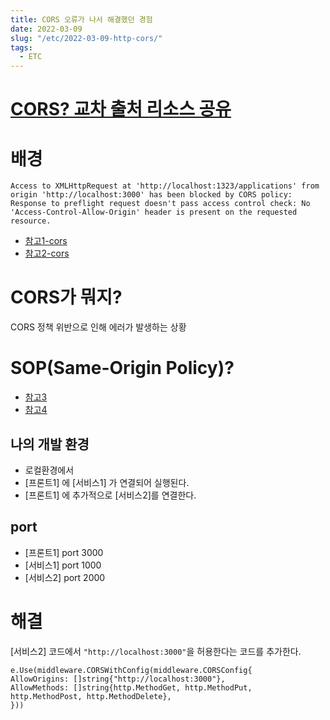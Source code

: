 ```yaml
---
title: CORS 오류가 나서 해결했던 경험
date: 2022-03-09
slug: "/etc/2022-03-09-http-cors/"
tags:
  - ETC
---
```


# [CORS? 교차 출처 리소스 공유](https://developer.mozilla.org/ko/docs/Web/HTTP/CORS)

# 배경
```
Access to XMLHttpRequest at 'http://localhost:1323/applications' from origin 'http://localhost:3000' has been blocked by CORS policy: Response to preflight request doesn't pass access control check: No 'Access-Control-Allow-Origin' header is present on the requested resource.
```
* [참고1-cors](
https://coding-groot.tistory.com/91)
* [참고2-cors](
https://evan-moon.github.io/2020/05/21/about-cors/)


# CORS가 뭐지?
CORS 정책 위반으로 인해 에러가 발생하는 상황
# SOP(Same-Origin Policy)?

* [참고3](  https://joshua1988.github.io/vue-camp/front-dev.html#%E1%84%8B%E1%85%AE%E1%84%83%E1%85%A2-rest-api%E1%84%8B%E1%85%A6-%E1%84%83%E1%85%A2%E1%84%92%E1%85%A1%E1%86%AB-%E1%84%8B%E1%85%B5%E1%84%92%E1%85%A2)
* [참고4](https://joshua1988.github.io/webpack-guide/devtools/webpack-dev-server.html#%ED%94%84%EB%A1%9D%EC%8B%9C-proxy-%EC%84%A4%EC%A0%95)
## 나의 개발 환경

* 로컬환경에서
* [프론트1] 에 [서비스1] 가 연결되어 실행된다.
* [프론트1] 에 추가적으로 [서비스2]를 연결한다.

## port
* [프론트1] port  3000
* [서비스1] port  1000
* [서비스2] port  2000


# 해결
[서비스2] 코드에서 `"http://localhost:3000"`을 허용한다는 코드를 추가한다.
```
e.Use(middleware.CORSWithConfig(middleware.CORSConfig{
AllowOrigins: []string{"http://localhost:3000"},
AllowMethods: []string{http.MethodGet, http.MethodPut, http.MethodPost, http.MethodDelete},
}))
```